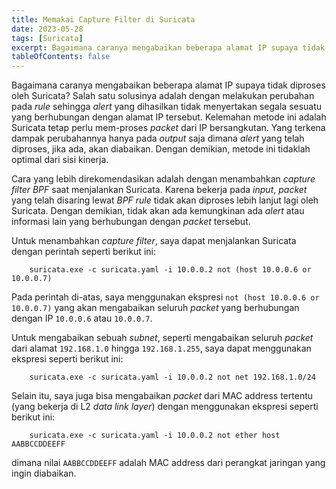 ```yaml
---
title: Memakai Capture Filter di Suricata
date: 2023-05-28
tags: [Suricata]
excerpt: Bagaimana caranya mengabaikan beberapa alamat IP supaya tidak diproses oleh Suricata?
tableOfContents: false
---
```


Bagaimana caranya mengabaikan beberapa alamat IP supaya tidak diproses oleh Suricata?  Salah satu solusinya adalah dengan melakukan perubahan pada *rule* sehingga *alert* yang dihasilkan tidak menyertakan segala sesuatu yang berhubungan dengan alamat IP tersebut.  Kelemahan metode ini adalah Suricata tetap perlu mem-proses *packet* dari IP bersangkutan. Yang terkena dampak perubahannya hanya pada *output* saja dimana *alert* yang telah diproses, jika ada, akan diabaikan. Dengan demikian, metode ini tidaklah optimal dari sisi kinerja.

Cara yang lebih direkomendasikan adalah dengan menambahkan *capture filter BPF* saat menjalankan Suricata.  Karena bekerja pada *input*, *packet* yang telah disaring lewat *BPF rule* tidak akan diproses lebih lanjut lagi oleh Suricata.  Dengan demikian, tidak akan ada kemungkinan ada *alert* atau informasi lain yang berhubungan dengan *packet* tersebut.

Untuk menambahkan *capture filter*, saya dapat menjalankan Suricata dengan perintah seperti berikut ini:

```shell {"C:\\>": 1}
    suricata.exe -c suricata.yaml -i 10.0.0.2 not (host 10.0.0.6 or 10.0.0.7)
```

Pada perintah di-atas, saya menggunakan ekspresi `not (host 10.0.0.6 or 10.0.0.7)` yang akan mengabaikan seluruh *packet* yang berhubungan dengan IP `10.0.0.6` atau `10.0.0.7`.

Untuk mengabaikan sebuah *subnet*, seperti mengabaikan seluruh *packet* dari alamat `192.168.1.0` hingga `192.168.1.255`, saya dapat menggunakan ekspresi seperti berikut ini:

```shell {"C:\\>": 1}
    suricata.exe -c suricata.yaml -i 10.0.0.2 not net 192.168.1.0/24
```

Selain itu, saya juga bisa mengabaikan *packet* dari MAC address tertentu (yang bekerja di L2 *data link layer*) dengan menggunakan ekspresi seperti berikut ini:

```shell {"C:\\>": 1} "AABBCCDDEEFF"
    suricata.exe -c suricata.yaml -i 10.0.0.2 not ether host AABBCCDDEEFF
```

dimana nilai `AABBCCDDEEFF` adalah MAC address dari perangkat jaringan yang ingin diabaikan.
